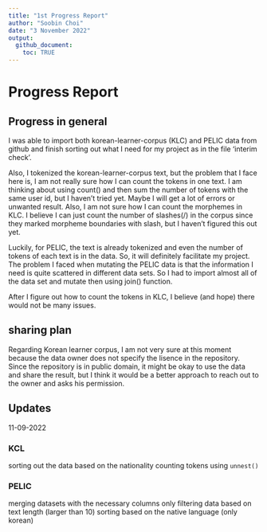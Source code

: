 ```yaml
---
title: "1st Progress Report"
author: "Soobin Choi"
date: "3 November 2022"
output: 
  github_document: 
    toc: TRUE
---
```


# Progress Report

## Progress in general

  I was able to import both korean-learner-corpus (KLC) and PELIC data from github and finish sorting out what I need for my project as in the file 'interim check'.

  Also, I tokenized the korean-learner-corpus text, but the problem that I face here is, I am not really sure how I can count the tokens in one text. I am thinking about using count() and then sum the number of tokens with the same user id, but I haven't tried yet. Maybe I will get a lot of errors or unwanted result. Also, I am not sure how I can count the morphemes in KLC. I believe I can just count the number of slashes(/) in the corpus since they marked morpheme boundaries with slash, but I haven't figured this out yet.

  Luckily, for PELIC, the text is already tokenized and even the number of tokens of each text is in the data. So, it will definitely facilitate my project. The problem I faced when mutating the PELIC data is that the information I need is quite scattered in different data sets. So I had to import almost all of the data set and mutate then using join() function.
  
  After I figure out how to count the tokens in KLC, I believe (and hope) there would not be many issues.
  
## sharing plan

  Regarding Korean learner corpus, I am not very sure at this moment because the data owner does not specify the lisence in the repository. Since the repository is in public domain, it might be okay to use the data and share the result, but I think it would be a better approach to reach out to the owner and asks his permission.


## Updates 

11-09-2022

### KCL

sorting out the data based on the nationality
counting tokens using `unnest()`

### PELIC

merging datasets with the necessary columns only
filtering data based on text length (larger than 10)
sorting based on the native language (only korean)




